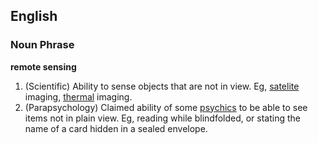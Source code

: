 ==English==
===Noun Phrase===
'''remote sensing'''
# (Scientific) Ability to sense objects that are not in view. Eg, [[satelite]] imaging, [[thermal]] imaging.
# (Parapsychology) Claimed ability of some [[psychic]]s to be able to see items not in plain view. Eg, reading while blindfolded, or stating the name of a card hidden in a sealed envelope.